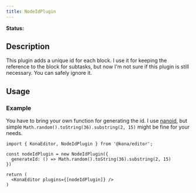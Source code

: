 ```yaml
---
title: NodeIdPlugin
---
```


**Status:** <Badge text="stable" type="tip" />

## Description
This plugin adds a unique id for each block. I use it for keeping the reference to the block for subtasks,
but now I'm not sure if this plugin is still necessary. You can safely ignore it.


## Usage
### Example

You have to bring your own function for generating the id. I use [nanoid](https://github.com/ai/nanoid), but
simple `Math.random().toString(36).substring(2, 15)` might be fine for your needs.

```tsx
import { KonaEditor, NodeIdPlugin } from '@kona/editor';

const nodeIdPlugin = new NodeIdPlugin({
  generateId: () => Math.random().toString(36).substring(2, 15)
})

return (
  <KonaEditor plugins={[nodeIdPlugin]} />
)
```
